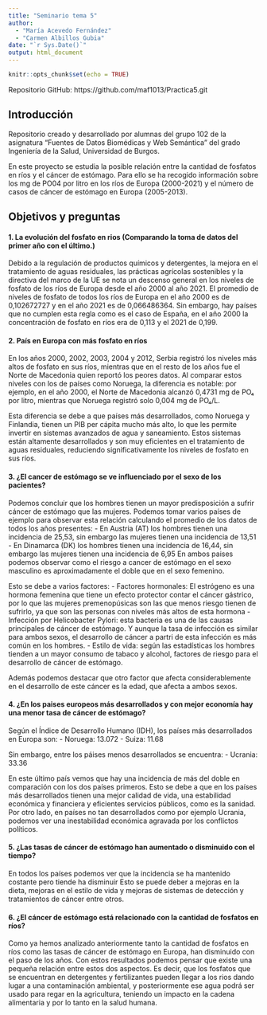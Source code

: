 ```yaml
---
title: "Seminario tema 5"
author: 
  - "María Acevedo Fernández"
  - "Carmen Albillos Gubia"
date: "`r Sys.Date()`"
output: html_document
---
```


```r
knitr::opts_chunk$set(echo = TRUE)
```

Repositorio GitHub: https://github.com/maf1013/Practica5.git 

## Introducción
Repositorio creado y desarrollado por alumnas del grupo 102 de la asignatura "Fuentes de Datos Biomédicas y Web Semántica" del grado Ingeniería de la Salud, Universidad de Burgos.

En este proyecto se estudia la posible relación entre la cantidad de fosfatos en ríos y el cáncer de estómago. Para ello se ha recogido información sobre los mg de PO04 por litro en los ríos de Europa (2000-2021) y el número de casos de cáncer de estómago en Europa (2005-2013). 


## Objetivos y preguntas
#### 1. La evolución del fosfato en rios (Comparando la toma de datos del primer año con el último.) 
Debido a la regulación de productos químicos y detergentes, la mejora en el tratamiento de aguas residuales, las prácticas agrícolas sostenibles y la directiva del marco de la UE se nota un descenso general en los niveles de fosfato de los ríos de Europa desde el año 2000 al año 2021.
El promedio de niveles de fosfato de todos los ríos de Europa en el año 2000 es de 0,102672727 y en el año 2021 es de 0,066486364. Sin embargo, hay países que no cumplen esta regla como es el caso de España, en el año 2000 la concentración de fosfato en ríos era de 0,113 y el 2021 de 0,199.

#### 2. País en Europa con más fosfato en ríos
En los años 2000, 2002, 2003, 2004 y 2012, Serbia registró los niveles más altos de fosfato en sus ríos, mientras que en el resto de los años fue el Norte de Macedonia quien reportó los peores datos. Al comparar estos niveles con los de países como Noruega, la diferencia es notable: por ejemplo, en el año 2000, el Norte de Macedonia alcanzó 0,4731 mg de PO₄ por litro, mientras que Noruega registró solo 0,004 mg de PO₄/L.

Esta diferencia se debe a que países más desarrollados, como Noruega y Finlandia, tienen un PIB per cápita mucho más alto, lo que les permite invertir en sistemas avanzados de agua y saneamiento. Estos sistemas están altamente desarrollados y son muy eficientes en el tratamiento de aguas residuales, reduciendo significativamente los niveles de fosfato en sus ríos.

#### 3. ¿El cancer de estómago se ve influenciado por el sexo de los pacientes?
Podemos concluir que los hombres tienen un mayor predisposición a sufrir cáncer de estómago que las mujeres. Podemos tomar varios países de ejemplo para observar esta relación calculando el promedio de los datos de todos los años presentes:
  - En Austria (AT) los hombres tienen una incidencia de 25,53, sin embargo las mujeres tienen una incidencia de 13,51
  - En Dinamarca (DK) los hombres tienen una incidencia de 16,44, sin embargo las mujeres tienen una incidencia de 6,95
  En ambos paises podemos observar como el riesgo a cancer de estómago en el sexo masculino es aproximadamente el doble que en el sexo femenino.
  
Esto se debe a varios factores:
  - Factores hormonales: El estrógeno es una hormona femenina que tiene un efecto protector contar el cáncer gástrico, por lo que las mujeres premenopúsicas son las que menos riesgo tienen de sufrirlo, ya que son las personas con niveles más altos de esta hormona
  - Infección por Helicobacter Pylori: esta bacteria es una de las causas principales de cáncer de estómago. Y aunque la tasa de infección es similar para ambos sexos, el desarrollo de cáncer a partri de esta infección es más común en los hombres.
  - Estilo de vida: según las estadísticas los hombres tienden a un mayor consumo de tabaco y alcohol, factores de riesgo para el desarrollo de cáncer de estómago.

Además podemos destacar que otro factor que afecta considerablemente en el desarrollo de este cáncer es la edad, que afecta a ambos sexos.

#### 4. ¿En los paises europeos más desarrollados y con mejor economía hay una menor tasa de cáncer de estómago?
Según el Índice de Desarrollo Humano (IDH), los países más desarrollados en Europa son:
- Noruega: 13.072
- Suiza: 11.68

Sin embargo, entre los páises menos desarrollados se encuentra:
- Ucrania: 33.36

En este último país vemos que hay una incidencia de más del doble en comparación con los dos países primeros. 
Esto se  debe a que en los países más desarrollados tienen una mejor calidad de vida, una estabilidad económica y financiera y eficientes servicios públicos, como es la sanidad.
Por otro lado, en países no tan desarrollados como por ejemplo Ucrania, podemos ver una inestabilidad económica agravada por los conflictos políticos.

#### 5. ¿Las tasas de cáncer de estómago han aumentado o disminuido con el tiempo?
En todos los países podemos ver que la incidencia se ha mantenido costante pero tiende ha disminuir
Esto se puede deber a mejoras en la dieta, mejoras en el estilo de vida y mejoras de sistemas de detección y tratamientos de cáncer entre otros.

#### 6. ¿El cáncer de estómago está relacionado con la cantidad de fosfatos en ríos?
Como ya hemos analizado anteriormente tanto la cantidad de fosfatos en ríos como las tasas de cáncer de estómago en Europa, han disminuido con el paso de los años.
Con estos resultados podemos pensar que existe una pequeña relación entre estos dos aspectos. Es decir, que los fosfatos que se encuentran en detergentes y fertilizantes pueden llegar a los rios dando lugar a una contaminación ambiental, y posteriormente ese agua podrá ser usado para regar en la agricultura, teniendo un impacto en la cadena alimentaria y por lo tanto en la salud humana.


